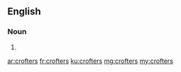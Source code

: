 ==English==

===Noun===
{{head|en}}

# {{plural of|crofter}}

[[ar:crofters]]
[[fr:crofters]]
[[ku:crofters]]
[[mg:crofters]]
[[my:crofters]]